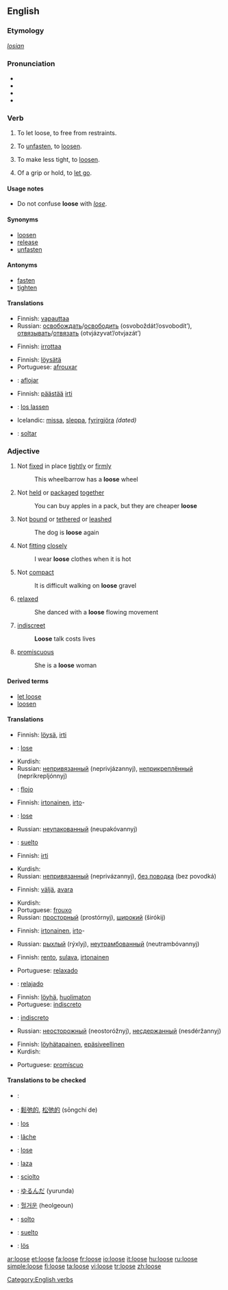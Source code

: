 {{wikipediadab}}
==English==

===Etymology===
{{OE.}} ''[[losian]]''

===Pronunciation===
*{{AHD|/loo͞s/}}
*{{IPA|/luːs/}}
*{{SAMPA|/lu:s/}}
*{{audio|en-us-loose.ogg|Audio (US)}}

===Verb===
[[Category:English verbs]]
{{en-verb|looses|loosing|loosed}}

#{{transitive}} To let loose, to free from restraints.
#{{transitive}} To [[unfasten]], to [[loosen]].
#{{transitive}} To make less tight, to [[loosen]].
#{{intransitive}} Of a grip or hold, to [[let go]].

====Usage notes====
*Do not confuse '''loose''' with ''[[lose]]''.

====Synonyms====
*[[loosen]]
*[[release]]
*[[unfasten]]

====Antonyms====
*[[fasten]]
*[[tighten]]

====Translations====
{{trans-top|to let loose}}
*Finnish: [[vapauttaa]]
*Russian: [[освобождать]]/[[освободить]] (osvoboždát’/osvobodít’), [[отвязывать]]/[[отвязать]] (otvjázyvat’/otvjazát’)
{{trans-bottom}}

{{trans-top|to unfasten}}
*Finnish: [[irrottaa]]
{{trans-bottom}}

{{trans-top|to make less tight}}
*Finnish: [[löysätä]]
*Portuguese: [[afrouxar]]
*{{es}}: [[aflojar]]
{{trans-bottom}}

{{trans-top|to let go}}
*Finnish: [[päästää]] [[irti]]
*{{de}}: [[los lassen]]
*Icelandic: [[missa]], [[sleppa]], [[fyrirgjöra]] ''(dated)''
*{{es}}: [[soltar]]
{{trans-bottom}}

===Adjective===
{{en-adj|loos|er}}

# Not [[fixed]] in place [[tightly]] or [[firmly]]
#: This wheelbarrow has a '''loose''' wheel
# Not [[held]] or [[packaged]] [[together]]
#: You can buy apples in a pack, but they are cheaper '''loose'''
# Not [[bound]] or [[tethered]] or [[leashed]]
#: The dog is '''loose''' again
# Not [[fitting]] [[closely]]
#: I wear '''loose''' clothes when it is hot
# Not [[compact]]
#: It is difficult walking on '''loose''' gravel
# [[relaxed]]
#: She danced with a '''loose''' flowing movement
# [[indiscreet]]
#: '''Loose''' talk costs lives
#{{dated}} [[promiscuous]]
#: She is a '''loose''' woman

====Derived terms====
*[[let loose]]
*[[loosen]]

====Translations====
{{trans-top|not fixed tightly}}
*Finnish: [[löysä]], [[irti]]
{{trans-mid}}
*{{de}}: [[lose]]
*Kurdish: {{KUchar|[[شل]]}}
*Russian: [[непривязанный]] (neprivjázannyj), [[неприкреплённый]] (neprikrepljónnyj)
*{{es}}: [[flojo]]
{{trans-bottom}}

{{trans-top|not packaged}}
*Finnish: [[irtonainen]], [[irto]]-
*{{de}}: [[lose]]
{{trans-mid}}
*Russian: [[неупакованный]] (neupakóvannyj)
*{{es}}: [[suelto]]
{{trans-bottom}}

{{trans-top|not leashed}}
*Finnish: [[irti]]
{{trans-mid}}
*Kurdish: {{KUchar|[[به‌ره‌ڵا]]}}
*Russian: [[непривязанный]] (neprivázannyj), [[без поводка]] (bez povodká)
{{trans-bottom}}

{{trans-top|not fitting tightly}}
*Finnish: [[väljä]], [[avara]]
{{trans-mid}}
*Kurdish: {{KUchar|[[شل]]}}
*Portuguese: [[frouxo]]
*Russian: [[просторный]] (prostórnyj), [[широкий]] (širókij)
{{trans-bottom}}

{{trans-top|not compact}}
*Finnish: [[irtonainen]], [[irto]]-
{{trans-mid}}
*Russian: [[рыхлый]] (rýxlyj), [[неутрамбованный]] (neutrambóvannyj)
{{trans-bottom}}

{{trans-top|relaxed}}
*Finnish: [[rento]], [[sulava]], [[irtonainen]]
{{trans-mid}}
*Portuguese: [[relaxado]]
*{{es}}: [[relajado]]
{{trans-bottom}}

{{trans-top|indiscreet}}
*Finnish: [[löyhä]], [[huolimaton]]
*Portuguese: [[indiscreto]]
*{{es}}: [[indiscreto]]
{{trans-mid}}
*Russian: [[неосторожный]] (neostoróžnyj), [[несдержанный]] (nesdéržannyj)
{{trans-bottom}}

{{trans-top|promiscuous}}
*Finnish: [[löyhätapainen]], [[epäsiveellinen]]
*Kurdish: {{KUchar|[[سووک]]}}
{{trans-mid}}
*Portuguese: [[promíscuo]]
{{trans-bottom}}

====Translations to be checked====
{{checktrans}}
{{trans-top|translations to be categorized}}
*{{ttbc|Arabic}}: {{ARchar|[[فضفاض]]}} {{IPAchar|(faɖfáɖ)}}
*{{ttbc|Chinese}}: [[鬆弛的]], [[松弛的]] (sōngchí de)
*{{ttbc|Dutch}}: [[los#Dutch|los]]
*{{ttbc|French}}: [[lâche]]
*{{ttbc|German}}: [[lose#German|lose]]
*{{ttbc|Hungarian}}: [[laza]]
{{trans-mid}}
*{{ttbc|Italian}}: [[sciolto#Italian|sciolto]]
*{{ttbc|Japanese}}: [[ゆるんだ]] (yurunda)
*{{ttbc|Korean}}: [[헐거운]] (heolgeoun)
*{{ttbc|Portuguese}}: [[solto]]
*{{ttbc|Spanish}}: [[suelto]]
*{{ttbc|Swedish}}: [[lös]]
{{trans-bottom}}

[[ar:loose]]
[[et:loose]]
[[fa:loose]]
[[fr:loose]]
[[io:loose]]
[[it:loose]]
[[hu:loose]]
[[ru:loose]]
[[simple:loose]]
[[fi:loose]]
[[ta:loose]]
[[vi:loose]]
[[tr:loose]]
[[zh:loose]]